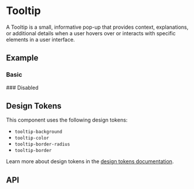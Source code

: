 
<Meta title="Docs/Components/Layers/Tooltip" />

# Tooltip
A Tooltip is a small, informative pop-up that provides context, explanations, or additional details when a user hovers over or interacts with specific elements in a user interface.

## Example
### Basic
<Canvas sourceState="shown" of={TooltipStories.Simple} />
### Disabled
<Canvas of={TooltipStories.Disabled} />

## Design Tokens
This component uses the following design tokens:

- `tooltip-background`
- `tooltip-color`
- `tooltip-border-radius`
- `tooltip-border`

Learn more about design tokens in the [design tokens documentation](?path=/story/docs-design-tokens-getting-started--page).

## API
<ArgsTable of={Tooltip} />
